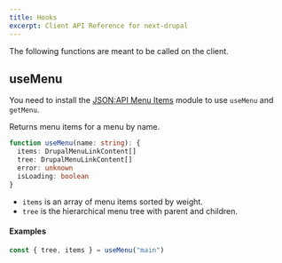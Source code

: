 ```yaml
---
title: Hooks
excerpt: Client API Reference for next-drupal
---
```


<Callout>

The following functions are meant to be called on the client.

</Callout>

## useMenu

<Callout icon="⚠️">

You need to install the [JSON:API Menu Items](https://www.drupal.org/project/jsonapi_menu_items) module to use `useMenu` and `getMenu`.

</Callout>

Returns menu items for a menu by name.

```ts
function useMenu(name: string): {
  items: DrupalMenuLinkContent[]
  tree: DrupalMenuLinkContent[]
  error: unknown
  isLoading: boolean
}
```

- `items` is an array of menu items sorted by weight.
- `tree` is the hierarchical menu tree with parent and children.

#### Examples

```ts
const { tree, items } = useMenu("main")
```
